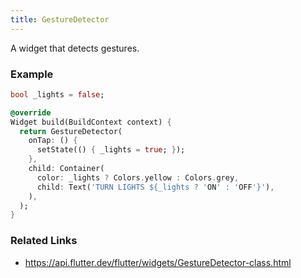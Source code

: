 ```yaml
---
title: GestureDetector
---
```


A widget that detects gestures.

### Example

```dart liveslice=GestureDetector
bool _lights = false;

@override
Widget build(BuildContext context) {
  return GestureDetector(
    onTap: () {
      setState(() { _lights = true; });
    },
    child: Container(
      color: _lights ? Colors.yellow : Colors.grey,
      child: Text('TURN LIGHTS ${_lights ? 'ON' : 'OFF'}'),
    ),
  );
}
```

### Related Links
- https://api.flutter.dev/flutter/widgets/GestureDetector-class.html
